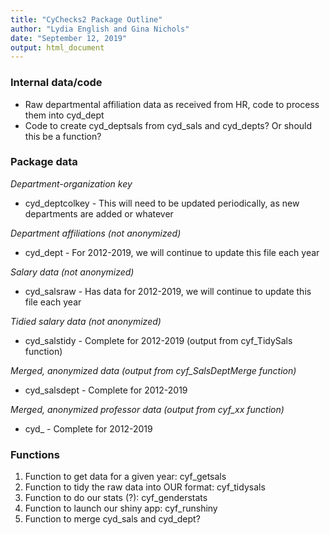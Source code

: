 ```yaml
---
title: "CyChecks2 Package Outline"
author: "Lydia English and Gina Nichols"
date: "September 12, 2019"
output: html_document
---
```


### Internal data/code
* Raw departmental affiliation data as received from HR, code to process them into cyd_dept
* Code to create cyd_deptsals from cyd_sals and cyd_depts? Or should this be a function?

### Package data

*Department-organization key*

* cyd_deptcolkey - This will need to be updated periodically, as new departments are added or whatever

*Department affiliations (not anonymized)*

* cyd_dept - For 2012-2019, we will continue to update this file each year

*Salary data (not anonymized)*

* cyd_salsraw - Has data for 2012-2019, we will continue to update this file each year

*Tidied salary data (not anonymized)*

* cyd_salstidy - Complete for 2012-2019 (output from cyf_TidySals function)

*Merged, anonymized data (output from cyf_SalsDeptMerge function)*

* cyd_salsdept - Complete for 2012-2019

*Merged, anonymized professor data (output from cyf_xx  function)*

* cyd_ - Complete for 2012-2019


### Functions

1. Function to get data for a given year: cyf_getsals
2. Function to tidy the raw data into OUR format: cyf_tidysals
3. Function to do our stats (?): cyf_genderstats
4. Function to launch our shiny app: cyf_runshiny
5. Function to merge cyd_sals and cyd_dept?
